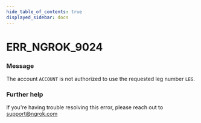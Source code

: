 ```yaml
---
hide_table_of_contents: true
displayed_sidebar: docs
---
```



# ERR_NGROK_9024

### Message

The account `ACCOUNT` is not authorized to use the requested leg number `LEG`.

<ErrorDetails error="err_ngrok_9024" />

### Further help

If you're having trouble resolving this error, please reach out to [support@ngrok.com](mailto:support@ngrok.com?subject=Help%20with%20ERR_NGROK_9024)
